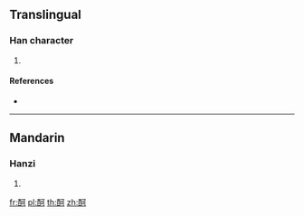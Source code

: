 {{character info/new}}
==Translingual==

===Han character===
{{Han char|rn=164|rad=酉|as=05|sn=12|four=17620|canj=MWMNR}}

# {{defn|Han|sort=酉05}}

====References====
* {{Han ref|kx=1281.360|dkj=39817|hdz=63578.020|uh=9160|ud=37216|bh=DC61|bd=56417}}

----

==Mandarin==

===Hanzi===
{{cmn-hanzi|pin=[[qiǎ]] ([[qia3]])|wg=ch'ia<sup>3</sup>}}

# {{defn|lang=cmn|sort=酉05}}

[[fr:酠]]
[[pl:酠]]
[[th:酠]]
[[zh:酠]]
